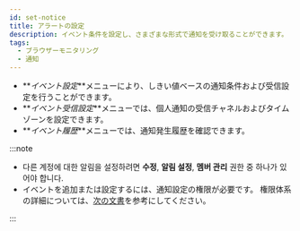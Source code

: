 ```yaml
---
id: set-notice
title: アラートの設定
description: イベント条件を設定し、さまざまな形式で通知を受け取ることができます。
tags:
  - ブラウザーモニタリング
  - 通知
---
```


-   **_イベント設定_**メニューにより、しきい値ベースの通知条件および受信設定を行うことができます。
-   **_イベント受信設定_**メニューでは、個人通知の受信チャネルおよびタイムゾーンを設定できます。
-   **_イベント履歴_**メニューでは、通知発生履歴を確認できます。

:::note

-   다른 계정에 대한 알림을 설정하려면 **수정**, **알림 설정**, **멤버 관리** 권한 중 하나가 있어야 합니다.
-   イベントを追加または設定するには、通知設定の権限が必要です。 権限体系の詳細については、[次の文書](../project/project-structure)を参考にしてください。

:::
